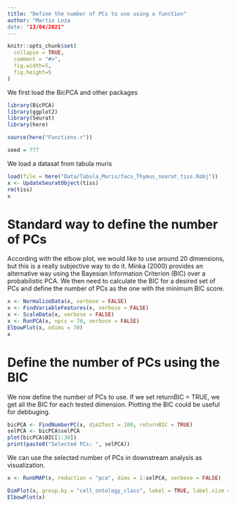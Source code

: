 ```yaml
---
title: "Define the number of PCs to use using a function"
author: "Martin Loza
date: "13/04/2021"
---
```


```r
knitr::opts_chunk$set(
  collapse = TRUE,
  comment = "#>",
  fig.width=5, 
  fig.height=5
)
```

We first load the BicPCA and other packages

```r
library(BicPCA)
library(ggplot2)
library(Seurat)
library(here)

source(here("Functions.r"))

seed = 777
```

We load a datasat from tabula muris

```r
load(file = here("Data/Tabula_Muris/facs_Thymus_seurat_tiss.Robj"))
x <- UpdateSeuratObject(tiss)
rm(tiss)
x
```
# Standard way to define the number of PCs

According with the elbow plot, we would like to use around 20 dimensions, but this is a really subjective way to do it. Minka (2000) provides an alternative way using the Bayesian Information Criterion (BIC) over a probabilistic PCA. We then need to calculate the BIC for a desired set of PCs and define the number of PCs as the one with the minimum BIC score.

```r
x <- NormalizeData(x, verbose = FALSE)
x <- FindVariableFeatures(x, verbose = FALSE)
x <- ScaleData(x, verbose = FALSE)
x <- RunPCA(x, npcs = 70, verbose = FALSE)
ElbowPlot(x, ndims = 70)
x
```
# Define the number of PCs using the BIC

We now define the number of PCs to use. If we set returnBIC = TRUE, we get all the BIC for each tested dimension. Plotting the BIC could be useful for debbuging.    

```r
bicPCA <- FindNumberPC(x, dim2Test = 100, returnBIC = TRUE)
selPCA <- bicPCA$selPCA
plot(bicPCA$BIC[1:30])
print(paste0("Selected PCs: ", selPCA))
```
We can use the selected number of PCs in downstream analysis as visualization. 

```r
x <- RunUMAP(x, reduction = "pca", dims = 1:selPCA, verbose = FALSE)
```

```r
DimPlot(x, group.by = "cell_ontology_class", label = TRUE, label.size = 5) + NoLegend()
ElbowPlot(x)
```












